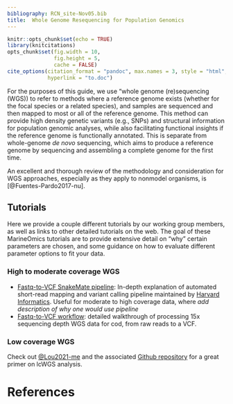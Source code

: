 ```yaml
---
bibliography: RCN_site-Nov05.bib
title:  Whole Genome Resequencing for Population Genomics 
---
```


```r
knitr::opts_chunk$set(echo = TRUE)
library(knitcitations)
opts_chunk$set(fig.width = 10,
               fig.height = 5,
               cache = FALSE)
cite_options(citation_format = "pandoc", max.names = 3, style = "html", 
             hyperlink = "to.doc")
```


For the purposes of this guide, we use "whole genome (re)sequencing (WGS)) to refer to  methods where a reference genome exists (whether for the focal species or a related species), and samples are sequenced and then mapped to most or all of the reference genome. This method can provide high density genetic variants (e.g., SNPs) and structural information for population genomic analyses, while also facilitating functional insights if the reference genome is functionally annotated. This is separate from whole-genome *de novo* sequencing, which aims to produce a reference genome by sequencing and assembling a complete genome for the first time.   

An excellent and thorough review of the methodology and consideration for WGS approaches, especially as they apply to nonmodel organisms, is [@Fuentes-Pardo2017-nu]. 

## Tutorials  

Here we provide a couple different tutorials by our working group members, as well as links to other detailed tutorials on the web. The goal of these MarineOmics tutorials are to provide extensive detail on "why" certain parameters are chosen, and some guidance on how to evaluate different parameter options to fit your data.  

### High to moderate coverage WGS  

* [Fastq-to-VCF SnakeMate pipeline](fastq2vcf_pipeline.html): In-depth explanation of automated short-read mapping and variant calling pipeline maintained by [Harvard Informatics](https://github.com/harvardinformatics/shortRead_mapping_variantCalling). Useful for moderate to high coverage data, where *add description of why one would use pipeline*  
* [Fastq-to-VCF workflow](WGS-Full-Walkthrough.html): detailed walkthrough of processing 15x sequencing depth WGS data for cod, from raw reads to a VCF.

### Low coverage WGS  
Check out [@Lou2021-me](https://onlinelibrary.wiley.com/doi/abs/10.1111/mec.16077) and the associated [Github repository](https://github.com/therkildsen-lab/genomic-data-analysis/blob/master/lcwgs_data_analysis.md) for a great primer on lcWGS analysis.  

# References
